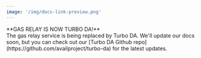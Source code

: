 ```yaml
---
image: '/img/docs-link-preview.png'
---
```





<Callout type="info">
**GAS RELAY IS NOW TURBO DA!**<br/>
The gas relay service is being replaced by Turbo DA.
We'll update our docs soon, but you can check out our [Turbo DA Github repo](https://github.com/availproject/turbo-da) for the latest updates.
</Callout>